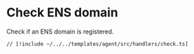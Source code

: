 # Check ENS domain

Check if an ENS domain is registered.

```tsx [src/handlers/check.ts]
// [!include ~/../../templates/agent/src/handlers/check.ts]
```
